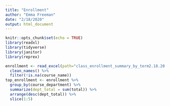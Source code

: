 ```yaml
---
title: "Enrollment"
author: "Emma Freeman"
date: "2/18/2020"
output: html_document
---
```


```r
knitr::opts_chunk$set(echo = TRUE)
library(readxl)
library(tidyverse)
library(janitor)
library(reprex)
```
```r
enrollment <- read_excel(path="class_enrollment_summary_by_term2.18.20.xlsx", skip = 3) %>%
  clean_names() %>%
  filter(!is.na(course_name))
top_enrollment <- enrollment %>%
  group_by(course_department) %>%
  summarize(dept_total = sum(total)) %>%
  arrange(desc(dept_total)) %>%
  slice(1:5)
```